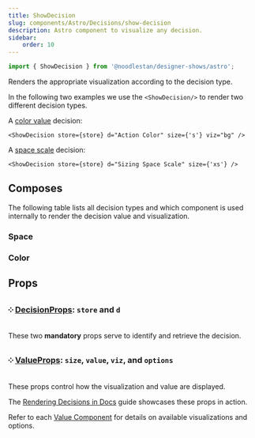 ```yaml
---
title: ShowDecision
slug: components/Astro/Decisions/show-decision
description: Astro component to visualize any decision.
sidebar:
    order: 10
---
```





```ts
import { ShowDecision } from '@noodlestan/designer-shows/astro';
```

Renders the appropriate visualization according to the decision type.

In the following two examples we use the `<ShowDecision/>` to render two different
decision types.

A [color value](/decision-models/color-value) decision:

```mdx
<ShowDecision store={store} d="Action Color" size={'s'} viz="bg" />
```

<FlexStack vpad>
    <ShowDecision store={store} d="Action Color" size={'s'} viz="bg" />
</FlexStack>

A [space scale](/decision-models/space-scale) decision:

```mdx
<ShowDecision store={store} d="Sizing Space Scale" size={'xs'} />
```

<FlexStack vpad>
    <ShowDecision store={store} d="Sizing Space Scale" size={'xs'} />
</FlexStack>

## Composes

The following table lists all decision types and which component
is used internally to render the decision value and visualization.

### Space

<TableDecisionComponents domain="space" />

### Color

<TableDecisionComponents domain="color" />

## Props

### ༶ [DecisionProps](/components/Astro/Props): `store` and `d`

These two **mandatory** props serve to identify and retrieve the decision.

### ༶ [ValueProps](/components/Astro/Props#valueprops): `size`, `value`, `viz`, and `options`

These props control how the visualization and value are displayed.

The [Rendering Decisions in Docs](/guides/documenting-design-decisions-with-astro-and-mdx/) guide
showcases these props in action.

Refer to each [Value Component](/components/Astro/Composable/Values) for details
on available visualizations and options.
